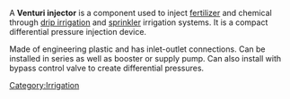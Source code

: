 {{Wikify|January 2007}}
A '''Venturi injector''' is a component used to inject [[fertilizer]] and chemical through [[drip irrigation]] and [[sprinkler]] irrigation systems. It is a compact differential pressure injection device.

Made of engineering plastic and has inlet-outlet connections.  Can be installed in series as well as booster or supply pump.  Can also install with bypass control valve to create differential pressures.

[[Category:Irrigation]]


{{farming-stub}}